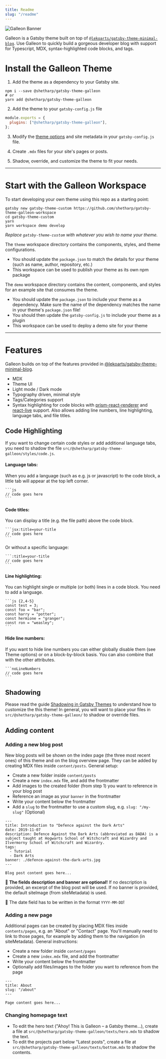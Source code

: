 ```yaml
---
title: Readme
slug: "/readme"
---
```


![Galleon Banner](./banner.png)

Galleon is a Gatsby theme built on top of [`@lekoarts/gatsby-theme-minimal-blog`](https://www.gatsbyjs.org/packages/@lekoarts/gatsby-theme-minimal-blog/).
Use Galleon to quickly build a gorgeous developer blog with support for Typescript, MDX, syntax-highlighted code blocks, and tags.

# Install the Galleon Theme

1. Add the theme as a dependency to your Gatsby site.

```shell
npm i --save @shetharp/gatsby-theme-galleon
# or
yarn add @shetharp/gatsby-theme-galleon
```

2. Add the theme to your `gatsby-config.js` file

```js:title=gatsby-config.js
module.exports = {
  plugins: ["@shetharp/gatsby-theme-galleon"],
};
```

3. Modify the [theme options](https://github.com/LekoArts/gatsby-themes/tree/master/themes/gatsby-theme-minimal-blog) and site metadata in your `gatsby-config.js` file.

4. Create `.mdx` files for your site's pages or posts.

5. Shadow, override, and customize the theme to fit your needs.

---

# Start with the Galleon Workspace

To start developing your own theme using this repo as a starting point:

```shell
gatsby new gatsby-theme-custom https://github.com/shetharp/gatsby-theme-galleon-workspace
cd gatsby-theme-custom
yarn
yarn workspace demo develop
```

_Replace `gatsby-theme-custom` with whatever you wish to name your theme._

The `theme` workspace directory contains the components, styles, and theme configurations.

- You should update the `package.json` to match the details for your theme (such as name, author, repository, etc.)
- This workspace can be used to publish your theme as its own npm package

The `demo` workspace directory contains the content, components, and styles for an example site that consumes the theme.

- You should update the `package.json` to include your theme as a dependency. Make sure the name of the dependency matches the name in your theme's `package.json` file!
- You should then update the `gatsby-config.js` to include your theme as a plugin
- This workspace can be used to deploy a demo site for your theme

---

# Features

Galleon builds on top of the features provided in [@lekoarts/gatsby-theme-minimal-blog](https://www.gatsbyjs.org/packages/@lekoarts/gatsby-theme-minimal-blog/).

- MDX
- Theme UI
- Light mode / Dark mode
- Typography driven, minimal style
- Tags/Categories support
- Syntax highlighting for code blocks with [prism-react-renderer](https://github.com/FormidableLabs/prism-react-renderer) and [react-live](https://github.com/FormidableLabs/react-live) support. Also allows adding line numbers, line highlighting, language tabs, and file titles.

## Code Highlighting

If you want to change certain code styles or add additional language tabs, you need to shadow the file `src/@shetharp/gatsby-theme-galleon/styles/code.js`.

#### Language tabs:

When you add a language (such as e.g. js or javascript) to the code block, a little tab will appear at the top left corner.

````
```js
// code goes here
```
````

#### Code titles:

You can display a title (e.g. the file path) above the code block.

````
```jsx:title=your-title
// code goes here
```
````

Or without a specific language:

````
```:title=your-title
// code goes here
```
````

#### Line highlighting:

You can highlight single or multiple (or both) lines in a code block. You need to add a language.

````
```js {2,4-5}
const test = 3;
const foo = "bar";
const harry = "potter";
const hermione = "granger";
const ron = "weasley";
```
````

#### Hide line numbers:

If you want to hide line numbers you can either globally disable them (see Theme options) or on a block-by-block basis. You can also combine that with the other attributes.

````
```noLineNumbers
// code goes here
```
````

## Shadowing

Please read the guide [Shadowing in Gatsby Themes](https://www.gatsbyjs.org/docs/themes/shadowing/) to understand how to customize the this theme!
In general, you will want to place your files in `src/@shetharp/gatsby-theme-galleon/` to shadow or override files.

## Adding content

### Adding a new blog post

New blog posts will be shown on the index page (the three most recent ones) of this theme and on the blog overview page.
They can be added by creating MDX files inside `content/posts`. General setup:

- Create a new folder inside `content/posts`
- Create a new `index.mdx` file, and add the frontmatter
- Add images to the created folder (from step 1) you want to reference in your blog post
- Reference an image as your `banner` in the frontmatter
- Write your content below the frontmatter
- Add a `slug` to the frontmatter to use a custom slug, e.g. `slug: "/my-slug"` (Optional)

```mdx
---
title: Introduction to "Defence against the Dark Arts"
date: 2019-11-07
description: Defence Against the Dark Arts (abbreviated as DADA) is a subject taught at Hogwarts School of Witchcraft and Wizardry and Ilvermorny School of Witchcraft and Wizardry.
tags:
  - Tutorial
  - Dark Arts
banner: ./defence-against-the-dark-arts.jpg
---

Blog post content goes here...
```

📍 **The fields description and banner are optional!**
If no description is provided, an excerpt of the blog post will be used.
If no banner is provided, the default siteImage (from siteMetadata) is used.

📍 The date field has to be written in the format `YYYY-MM-DD`!

### Adding a new page

Additional pages can be created by placing MDX files inside `contents/pages`, e.g. an "About" or "Contact" page.
You'll manually need to link to those pages, for example by adding them to the navigation (in siteMetadata). General instructions:

- Create a new folder inside `content/pages`
- Create a new `index.mdx` file, and add the frontmatter
- Write your content below the frontmatter
- Optionally add files/images to the folder you want to reference from the page

```mdx
---
title: About
slug: "/about"
---

Page content goes here...
```

### Changing homepage text

- To edit the hero text ("Ahoy! This is Galleon &ndash; a Gatsby theme...), create a file at `src/@shetharp/gatsby-theme-galleon/texts/hero.mdx` to shadow the text.
- To edit the projects part below "Latest posts", create a file at `src/@shetharp/gatsby-theme-galleon/texts/bottom.mdx` to shadow the contents.
